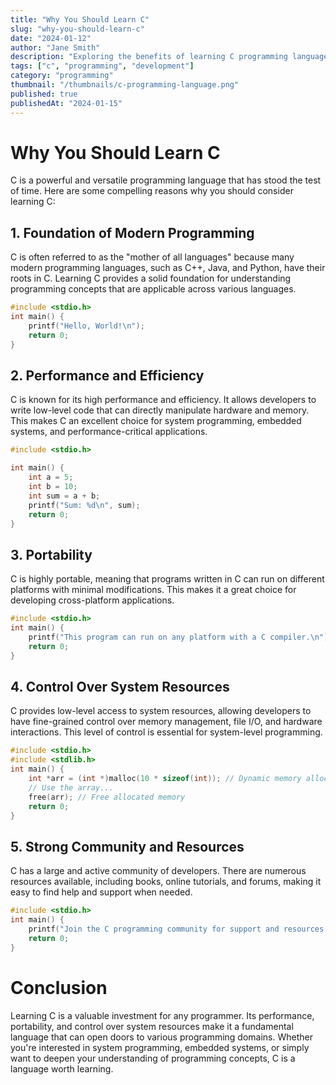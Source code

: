 ```yaml
---
title: "Why You Should Learn C"
slug: "why-you-should-learn-c"
date: "2024-01-12"
author: "Jane Smith"
description: "Exploring the benefits of learning C programming language."
tags: ["c", "programming", "development"]
category: "programming"
thumbnail: "/thumbnails/c-programming-language.png"
published: true 
publishedAt: "2024-01-15"
---
```


# Why You Should Learn C

C is a powerful and versatile programming language that has stood the test of time. Here are some compelling reasons why you should consider learning C:

## 1. Foundation of Modern Programming

C is often referred to as the "mother of all languages" because many modern programming languages, such as C++, Java, and Python, have their roots in C. Learning C provides a solid foundation for understanding programming concepts that are applicable across various languages.

```c
#include <stdio.h>
int main() {
    printf("Hello, World!\n");
    return 0;
}
```

## 2. Performance and Efficiency

C is known for its high performance and efficiency. It allows developers to write low-level code that can directly manipulate hardware and memory. This makes C an excellent choice for system programming, embedded systems, and performance-critical applications.

```c
#include <stdio.h>

int main() {
    int a = 5;
    int b = 10;
    int sum = a + b;
    printf("Sum: %d\n", sum);
    return 0;
}
```

## 3. Portability

C is highly portable, meaning that programs written in C can run on different platforms with minimal modifications. This makes it a great choice for developing cross-platform applications.

```c
#include <stdio.h>
int main() {
    printf("This program can run on any platform with a C compiler.\n");
    return 0;
}
```

## 4. Control Over System Resources

C provides low-level access to system resources, allowing developers to have fine-grained control over memory management, file I/O, and hardware interactions. This level of control is essential for system-level programming.

```c
#include <stdio.h>
#include <stdlib.h>
int main() {
    int *arr = (int *)malloc(10 * sizeof(int)); // Dynamic memory allocation
    // Use the array...
    free(arr); // Free allocated memory
    return 0;
}
```

## 5. Strong Community and Resources

C has a large and active community of developers. There are numerous resources available, including books, online tutorials, and forums, making it easy to find help and support when needed.

```c
#include <stdio.h>
int main() {
    printf("Join the C programming community for support and resources.\n");
    return 0;
}
```

# Conclusion

Learning C is a valuable investment for any programmer. Its performance, portability, and control over system resources make it a fundamental language that can open doors to various programming domains. Whether you're interested in system programming, embedded systems, or simply want to deepen your understanding of programming concepts, C is a language worth learning.
